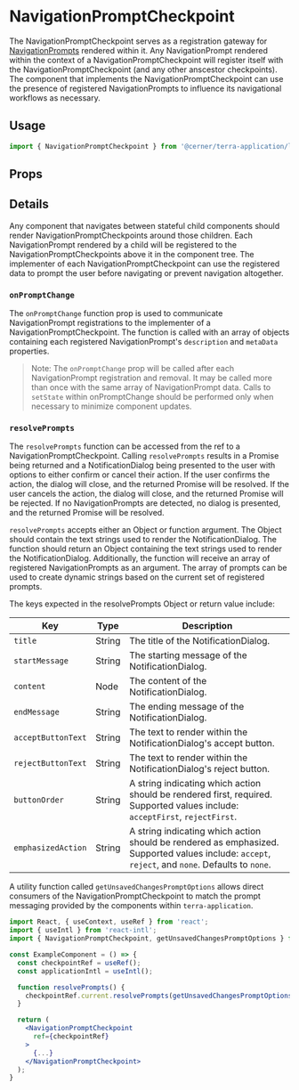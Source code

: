 
# NavigationPromptCheckpoint

The NavigationPromptCheckpoint serves as a registration gateway for [NavigationPrompts](/application/cerner-terra-application-docs/components/navigation-prompt)
rendered within it. Any NavigationPrompt rendered within the context of a NavigationPromptCheckpoint will register itself with the NavigationPromptCheckpoint
(and any other anscestor checkpoints). The component that implements the NavigationPromptCheckpoint can use the presence of registered NavigationPrompts to
influence its navigational workflows as necessary.

## Usage

```jsx
import { NavigationPromptCheckpoint } from '@cerner/terra-application/lib/navigation-prompt';
```

## Props

<NavigationPromptCheckpointProps />

## Details

Any component that navigates between stateful child components should render NavigationPromptCheckpoints around those children.
Each NavigationPrompt rendered by a child will be registered to the NavigationPromptCheckpoints above it in the component tree.
The implementer of each NavigationPromptCheckpoint can use the registered data to prompt the user before navigating or prevent navigation altogether.

### `onPromptChange`

The `onPromptChange` function prop is used to communicate NavigationPrompt registrations to the implementer of a NavigationPromptCheckpoint.
The function is called with an array of objects containing each registered NavigationPrompt's `description` and `metaData` properties.

> Note: The `onPromptChange` prop will be called after each NavigationPrompt registration and removal.
> It may be called more than once with the same array of NavigationPrompt data. Calls to `setState` within onPromptChange
> should be performed only when necessary to minimize component updates.

### `resolvePrompts`

The `resolvePrompts` function can be accessed from the ref to a NavigationPromptCheckpoint. Calling `resolvePrompts` results in a
Promise being returned and a NotificationDialog being presented to the user with options to either confirm or cancel their action.
If the user confirms the action, the dialog will close, and the returned Promise will be resolved. If the user cancels the action,
the dialog will close, and the returned Promise will be rejected. If no NavigationPrompts are detected, no dialog is presented, and
the returned Promise will be resolved.

`resolvePrompts` accepts either an Object or function argument. The Object should contain the text strings used to render the NotificationDialog.
The function should return an Object containing the text strings used to render the NotificationDialog. Additionally, the function will receive
an array of registered NavigationPrompts as an argument. The array of prompts can be used to create dynamic strings based on the current set of registered prompts.

The keys expected in the resolvePrompts Object or return value include:

|Key|Type|Description|
|---|---|---|
|`title`|String|The title of the NotificationDialog.|
|`startMessage`|String|The starting message of the NotificationDialog.|
|`content`|Node|The content of the NotificationDialog.|
|`endMessage`|String|The ending message of the NotificationDialog.|
|`acceptButtonText`|String|The text to render within the NotificationDialog's accept button.|
|`rejectButtonText`|String|The text to render within the NotificationDialog's reject button.|
|`buttonOrder`|String|A string indicating which action should be rendered first, required. Supported values include: `acceptFirst`, `rejectFirst`.|
|`emphasizedAction`|String|A string indicating which action should be rendered as emphasized. Supported values include: `accept`, `reject`, and `none`. Defaults to `none`.|

A utility function called `getUnsavedChangesPromptOptions` allows direct consumers of the NavigationPromptCheckpoint
to match the prompt messaging provided by the components within `terra-application`.

```jsx
import React, { useContext, useRef } from 'react';
import { useIntl } from 'react-intl';
import { NavigationPromptCheckpoint, getUnsavedChangesPromptOptions } from '@cerner/terra-application/lib/navigation-prompt';

const ExampleComponent = () => {
  const checkpointRef = useRef();
  const applicationIntl = useIntl();

  function resolvePrompts() {
    checkpointRef.current.resolvePrompts(getUnsavedChangesPromptOptions(applicationIntl)).then(() => { ... });
  }

  return (
    <NavigationPromptCheckpoint
      ref={checkpointRef}
    >
      {...}
    </NavigationPromptCheckpoint>
  );
}
```